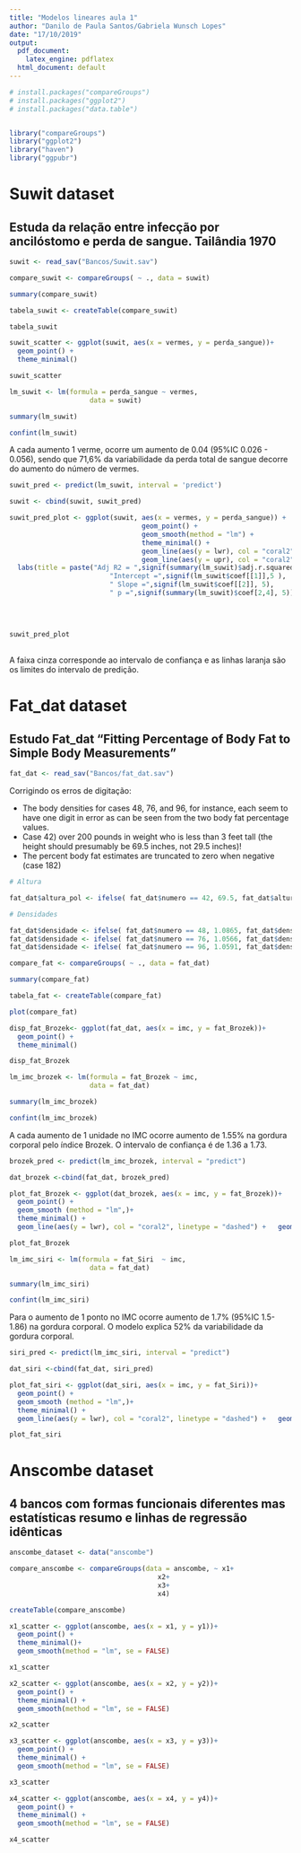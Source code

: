 ```yaml
---
title: "Modelos lineares aula 1"
author: "Danilo de Paula Santos/Gabriela Wunsch Lopes"
date: "17/10/2019"
output:
  pdf_document:
    latex_engine: pdflatex
  html_document: default
---
```


```r

# install.packages("compareGroups")
# install.packages("ggplot2")
# install.packages("data.table")


library("compareGroups")
library("ggplot2")
library("haven")
library("ggpubr")

```

# Suwit dataset

## Estuda da relação entre infecção por ancilóstomo e perda de sangue. Tailândia 1970

```r

suwit <- read_sav("Bancos/Suwit.sav")

```

```r

compare_suwit <- compareGroups( ~ ., data = suwit)

summary(compare_suwit)
```

```r

tabela_suwit <- createTable(compare_suwit)

tabela_suwit

```


```r

suwit_scatter <- ggplot(suwit, aes(x = vermes, y = perda_sangue))+
  geom_point() +
  theme_minimal()

suwit_scatter
```

```r

lm_suwit <- lm(formula = perda_sangue ~ vermes,
                    data = suwit)

summary(lm_suwit)

```

``` r

confint(lm_suwit)

```

A cada aumento 1 verme, ocorre um aumento de 0.04 (95%IC 0.026 - 0.056), sendo que 71,6% da variabilidade da perda total de sangue decorre do aumento do número de vermes.



``` r

suwit_pred <- predict(lm_suwit, interval = 'predict')

suwit <- cbind(suwit, suwit_pred)

suwit_pred_plot <- ggplot(suwit, aes(x = vermes, y = perda_sangue)) +
                                 geom_point() +
                                 geom_smooth(method = "lm") +
                                 theme_minimal() +
                                 geom_line(aes(y = lwr), col = "coral2", linetype = "dashed") +
                                 geom_line(aes(y = upr), col = "coral2", linetype = "dashed") +
  labs(title = paste("Adj R2 = ",signif(summary(lm_suwit)$adj.r.squared, 5),
                         "Intercept =",signif(lm_suwit$coef[[1]],5 ),
                         " Slope =",signif(lm_suwit$coef[[2]], 5),
                         " p =",signif(summary(lm_suwit)$coef[2,4], 5)))
  
  
  
  
suwit_pred_plot
                    


```

A faixa cinza corresponde ao intervalo de confiança e as linhas laranja são os limites do intervalo de predição.

# Fat_dat dataset

## Estudo Fat_dat "Fitting Percentage of Body Fat to Simple Body Measurements"


```r

fat_dat <- read_sav("Bancos/fat_dat.sav")

```

Corrigindo os erros de digitação:

- The body densities for cases 48, 76, and 96, for instance, each seem to have one digit in error as can be seen from the two body fat percentage values.
- Case 42) over 200 pounds in weight who is less than 3 feet tall (the height should presumably be 69.5 inches, not 29.5 inches)!
- The percent body fat estimates are truncated to zero when negative (case 182)

```r
# Altura

fat_dat$altura_pol <- ifelse( fat_dat$numero == 42, 69.5, fat_dat$altura_pol)

# Densidades

fat_dat$densidade <- ifelse( fat_dat$numero == 48, 1.0865, fat_dat$densidade)
fat_dat$densidade <- ifelse( fat_dat$numero == 76, 1.0566, fat_dat$densidade)
fat_dat$densidade <- ifelse( fat_dat$numero == 96, 1.0591, fat_dat$densidade)

```

```r
compare_fat <- compareGroups( ~ ., data = fat_dat)

summary(compare_fat)
```


```r

tabela_fat <- createTable(compare_fat)

```

```r

plot(compare_fat)

```

```r

disp_fat_Brozek<- ggplot(fat_dat, aes(x = imc, y = fat_Brozek))+
  geom_point() +
  theme_minimal()

disp_fat_Brozek
```

```r

lm_imc_brozek <- lm(formula = fat_Brozek ~ imc,
                    data = fat_dat)

summary(lm_imc_brozek)

```
``` r

confint(lm_imc_brozek)

```

A cada aumento de 1 unidade no IMC ocorre aumento de 1.55% na gordura corporal pelo índice Brozek. O intervalo de confiança é de 1.36 a 1.73.

```r

brozek_pred <- predict(lm_imc_brozek, interval = "predict")

dat_brozek <-cbind(fat_dat, brozek_pred)
```

```r

plot_fat_Brozek <- ggplot(dat_brozek, aes(x = imc, y = fat_Brozek))+
  geom_point() + 
  geom_smooth (method = "lm",)+
  theme_minimal() +
  geom_line(aes(y = lwr), col = "coral2", linetype = "dashed") +   geom_line(aes(y = upr), col = "coral2", linetype = "dashed")

plot_fat_Brozek
```

```r

lm_imc_siri <- lm(formula = fat_Siri  ~ imc,
                    data = fat_dat)

summary(lm_imc_siri)

```
``` r

confint(lm_imc_siri)

```

Para o aumento de 1 ponto no IMC ocorre  aumento de 1.7% (95%IC 1.5-1.86) na gordura corporal. O modelo explica 52% da variabilidade da gordura corporal.

```r

siri_pred <- predict(lm_imc_siri, interval = "predict")

dat_siri <-cbind(fat_dat, siri_pred)
```

```r

plot_fat_siri <- ggplot(dat_siri, aes(x = imc, y = fat_Siri))+
  geom_point() + 
  geom_smooth (method = "lm",)+
  theme_minimal() +
  geom_line(aes(y = lwr), col = "coral2", linetype = "dashed") +   geom_line(aes(y = upr), col = "coral2", linetype = "dashed")

plot_fat_siri
```



# Anscombe dataset

## 4 bancos com formas funcionais diferentes mas estatísticas resumo e linhas de regressão idênticas

```r

anscombe_dataset <- data("anscombe")

```

```r

compare_anscombe <- compareGroups(data = anscombe, ~ x1+
                                     x2+
                                     x3+
                                     x4)

createTable(compare_anscombe)
```

```r

x1_scatter <- ggplot(anscombe, aes(x = x1, y = y1))+
  geom_point() +
  theme_minimal()+
  geom_smooth(method = "lm", se = FALSE)

x1_scatter
```

```r

x2_scatter <- ggplot(anscombe, aes(x = x2, y = y2))+
  geom_point() +
  theme_minimal() +
  geom_smooth(method = "lm", se = FALSE)

x2_scatter
```
```r

x3_scatter <- ggplot(anscombe, aes(x = x3, y = y3))+
  geom_point() +
  theme_minimal() +
  geom_smooth(method = "lm", se = FALSE)

x3_scatter
```
```r

x4_scatter <- ggplot(anscombe, aes(x = x4, y = y4))+
  geom_point() +
  theme_minimal() +
  geom_smooth(method = "lm", se = FALSE)

x4_scatter
```